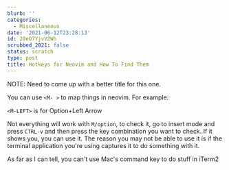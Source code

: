 ```yaml
---
blurb: ''
categories:
  - Miscellaneous
date: '2021-06-12T23:28:13'
id: 20eO7YjvV2Wh
scrubbed_2021: false
status: scratch
type: post
title: Hotkeys for Neovim and How To Find Them
---
```


NOTE: Need to come up with a better title for this one. 


You can use `<M- >` to map things in neovim. For example:


`<M-LEFT>` is for Option+Left Arrow

Not everything will work with `M/option`, to check it, go to insert mode and press `CTRL-v` and then press the key combination you want to check. If it shows you, you can use it. The reason you may not be able to use it is if the terminal application you're using captures it to do something with it. 

As far as I can tell, you can't use Mac's command key to do stuff in iTerm2
